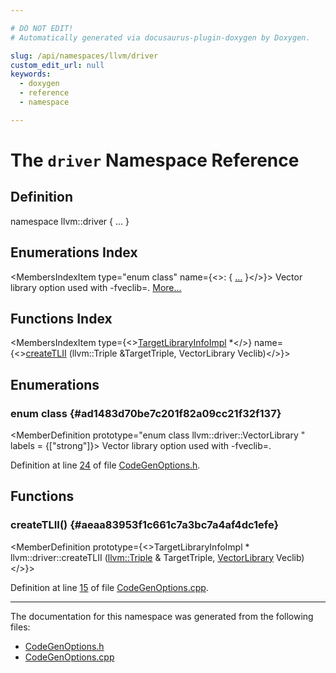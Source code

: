 ```yaml
---

# DO NOT EDIT!
# Automatically generated via docusaurus-plugin-doxygen by Doxygen.

slug: /api/namespaces/llvm/driver
custom_edit_url: null
keywords:
  - doxygen
  - reference
  - namespace

---
```





# The `driver` Namespace Reference

<DoxygenPage pluginConfig={pluginConfig}>



## Definition

<CodeBlock>namespace llvm::driver &#123; ... &#125;</CodeBlock>

## Enumerations Index

<MembersIndex>

<MembersIndexItem
  type="enum class"
  name={<>:  &#123; <a href="#ad1483d70be7c201f82a09cc21f32f137">...</a> &#125;</>}>
Vector library option used with -fveclib=. <a href="#ad1483d70be7c201f82a09cc21f32f137">More...</a>
</MembersIndexItem>

</MembersIndex>

## Functions Index

<MembersIndex>

<MembersIndexItem
  type={<><a href="/docs/api/classes/llvm/targetlibraryinfoimpl">TargetLibraryInfoImpl</a> &#42;</>}
  name={<><a href="#aeaa83953f1c661c7a3bc7a4af4dc1efe">createTLII</a> (llvm::Triple &amp;TargetTriple, VectorLibrary Veclib)</>}>
</MembersIndexItem>

</MembersIndex>


<SectionDefinition>

## Enumerations

### enum class  {#ad1483d70be7c201f82a09cc21f32f137}

<MemberDefinition
  prototype="enum class llvm::driver::VectorLibrary "
 labels = {["strong"]}>
Vector library option used with -fveclib=.

<EnumerationList title="Enumeration values">

<Link id="ad1483d70be7c201f82a09cc21f32f137afaf85532d0280f7de22c86f7ab33c0fb" />
<EnumerationListItem name="NoLibrary">

</EnumerationListItem>

<Link id="ad1483d70be7c201f82a09cc21f32f137aa552e259a7aec237bbe28b9039dc3395" />
<EnumerationListItem name="Accelerate">

</EnumerationListItem>

<Link id="ad1483d70be7c201f82a09cc21f32f137a1c69b37e2b39b5efffd3e4244814f7c1" />
<EnumerationListItem name="LIBMVEC">

</EnumerationListItem>

<Link id="ad1483d70be7c201f82a09cc21f32f137ac8a4351c5c244975ee5499a621cbd79d" />
<EnumerationListItem name="MASSV">

</EnumerationListItem>

<Link id="ad1483d70be7c201f82a09cc21f32f137a666e9059fe14dd5cd7d49e297f04de32" />
<EnumerationListItem name="SVML">

</EnumerationListItem>

<Link id="ad1483d70be7c201f82a09cc21f32f137ac31d91e07927b16a8ab888b63dd3d70c" />
<EnumerationListItem name="SLEEF">

</EnumerationListItem>

<Link id="ad1483d70be7c201f82a09cc21f32f137a2f6ebc82487a76f0a553e17d6ca412f2" />
<EnumerationListItem name="Darwin_libsystem_m">

</EnumerationListItem>

<Link id="ad1483d70be7c201f82a09cc21f32f137a7dca4066ea4d931cda62d43e92dce943" />
<EnumerationListItem name="ArmPL">

</EnumerationListItem>

<Link id="ad1483d70be7c201f82a09cc21f32f137a997cde549e09094090517f3e84215dcb" />
<EnumerationListItem name="AMDLIBM">

</EnumerationListItem>

</EnumerationList>

Definition at line <a href="/docs/api/files/include/include/llvm/include/llvm/frontend/include/llvm/frontend/driver/codegenoptions-h/#l00024">24</a> of file <a href="/docs/api/files/include/include/llvm/include/llvm/frontend/include/llvm/frontend/driver/codegenoptions-h">CodeGenOptions.h</a>.
</MemberDefinition>

</SectionDefinition>

<SectionDefinition>

## Functions

### createTLII() {#aeaa83953f1c661c7a3bc7a4af4dc1efe}

<MemberDefinition
  prototype={<>TargetLibraryInfoImpl &#42; llvm::driver::createTLII (<a href="/docs/api/classes/llvm/triple">llvm::Triple</a> &amp; TargetTriple, <a href="#ad1483d70be7c201f82a09cc21f32f137">VectorLibrary</a> Veclib)</>}>

Definition at line <a href="/docs/api/files/lib/lib/frontend/lib/frontend/driver/codegenoptions-cpp/#l00015">15</a> of file <a href="/docs/api/files/lib/lib/frontend/lib/frontend/driver/codegenoptions-cpp">CodeGenOptions.cpp</a>.
</MemberDefinition>

</SectionDefinition>

<hr/>

The documentation for this namespace was generated from the following files:

<ul>
<li><a href="/docs/api/files/include/include/llvm/include/llvm/frontend/include/llvm/frontend/driver/codegenoptions-h">CodeGenOptions.h</a></li>
<li><a href="/docs/api/files/lib/lib/frontend/lib/frontend/driver/codegenoptions-cpp">CodeGenOptions.cpp</a></li>
</ul>

</DoxygenPage>
